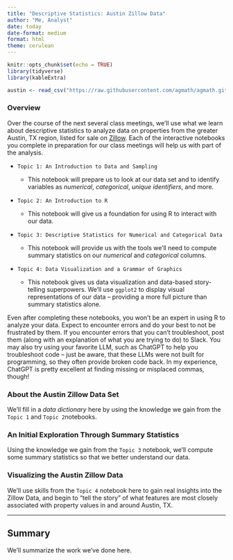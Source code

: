 ```yaml
---
title: "Descriptive Statistics: Austin Zillow Data"
author: "Me, Analyst"
date: today
date-format: medium
format: html
theme: cerulean
---
```


```r
knitr::opts_chunk$set(echo = TRUE)
library(tidyverse)
library(kableExtra)

austin <- read_csv("https://raw.githubusercontent.com/agmath/agmath.github.io/master/data/classification/austin_zillow_data.csv")
```

### Overview

Over the course of the next several class meetings, we'll use what we learn about descriptive statistics to analyze data on properties from the greater Austin, TX region, listed for sale on [Zillow](https://www.zillow.com/). Each of the interactive notebooks you complete in preparation for our class meetings will help us with part of the analysis.

+ `Topic 1: An Introduction to Data and Sampling`

  + This notebook will prepare us to look at our data set and to identify variables as *numerical*, *categorical*, *unique identifiers*, and more.

+ `Topic 2: An Introduction to R`

  + This notebook will give us a foundation for using R to interact with our data.

+ `Topic 3: Descriptive Statistics for Numerical and Categorical Data`

  + This notebook will provide us with the tools we'll need to compute summary statistics on our *numerical* and *categorical* columns.

+ `Topic 4: Data Visualization and a Grammar of Graphics`

  + This notebook gives us data visualization and data-based story-telling superpowers. We'll use `ggplot2` to display visual representations of our data -- providing a more full picture than summary statistics alone.
  
:::{.callout-important}
Even after completing these notebooks, you won't be an expert in using R to analyze your data. Expect to encounter errors and do your best to not be frustrated by them. If you encounter errors that you can't troubleshoot, post them (along with an explanation of what you are trying to do) to Slack. You may also try using your favorite LLM, such as ChatGPT to help you troubleshoot code -- just be aware, that these LLMs were not built for programming, so they often provide broken code back. In my experience, ChatGPT is pretty excellent at finding missing or misplaced commas, though!
:::

### About the Austin Zillow Data Set

We'll fill in a *data dictionary* here by using the knowledge we gain from the `Topic 1`  and `Topic 2`notebooks. 

### An Initial Exploration Through Summary Statistics

Using the knowledge we gain from the `Topic 3` notebook, we'll compute some summary statistics so that we better understand our data.

### Visualizing the Austin Zillow Data

We'll use skills from the `Topic 4` notebook here to gain real insights into the Zillow Data, and begin to "tell the story" of what features are most closely associated with property values in and around Austin, TX.

***

## Summary

We'll summarize the work we've done here.